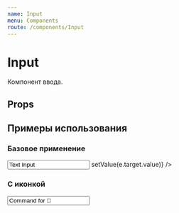 ```yaml
---
name: Input
menu: Components
route: /components/Input
---
```




<ThemeSelect />

# Input
Компонент ввода.

## Props
<Props of={Input} />

## Примеры использования

### Базовое применение
<Playground>
  <ThemeBackground>
    <Input
      value="Text Input"
      placeholder="Placeholder"
      onChange={(e) => setValue(e.target.value)}
    />
  </ThemeBackground>
</Playground>

### С иконкой
<Playground>
  <ThemeBackground>
    <Input
      value="Command for 🤖"
      placeholder="Type your command..."
      iconName="assistant"
    />
  </ThemeBackground>
</Playground>

